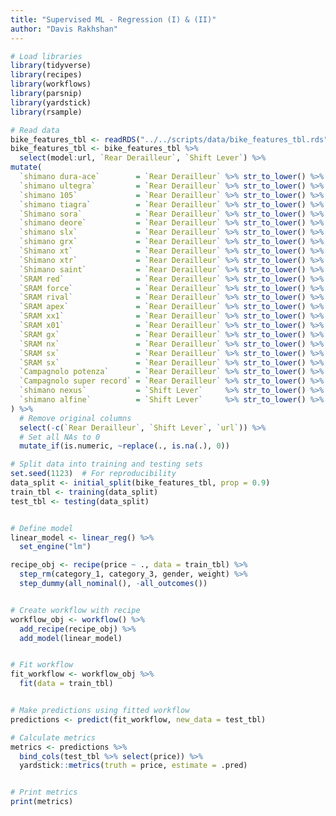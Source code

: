 ```yaml
---
title: "Supervised ML - Regression (I) & (II)"
author: "Davis Rakhshan"
---
```


```r
# Load libraries
library(tidyverse)
library(recipes)
library(workflows)
library(parsnip)
library(yardstick)
library(rsample)

# Read data
bike_features_tbl <- readRDS("../../scripts/data/bike_features_tbl.rds")
bike_features_tbl <- bike_features_tbl %>%
  select(model:url, `Rear Derailleur`, `Shift Lever`) %>%
mutate(
  `shimano dura-ace`        = `Rear Derailleur` %>% str_to_lower() %>% str_detect("shimano dura-ace ") %>% as.numeric(),
  `shimano ultegra`         = `Rear Derailleur` %>% str_to_lower() %>% str_detect("shimano ultegra ") %>% as.numeric(),
  `shimano 105`             = `Rear Derailleur` %>% str_to_lower() %>% str_detect("shimano 105 ") %>% as.numeric(),
  `shimano tiagra`          = `Rear Derailleur` %>% str_to_lower() %>% str_detect("shimano tiagra ") %>% as.numeric(),
  `Shimano sora`            = `Rear Derailleur` %>% str_to_lower() %>% str_detect("shimano sora") %>% as.numeric(),
  `shimano deore`           = `Rear Derailleur` %>% str_to_lower() %>% str_detect("shimano deore(?! xt)") %>% as.numeric(),
  `shimano slx`             = `Rear Derailleur` %>% str_to_lower() %>% str_detect("shimano slx") %>% as.numeric(),
  `shimano grx`             = `Rear Derailleur` %>% str_to_lower() %>% str_detect("shimano grx") %>% as.numeric(),
  `Shimano xt`              = `Rear Derailleur` %>% str_to_lower() %>% str_detect("shimano deore xt |shimano xt ") %>% as.numeric(),
  `Shimano xtr`             = `Rear Derailleur` %>% str_to_lower() %>% str_detect("shimano xtr") %>% as.numeric(),
  `Shimano saint`           = `Rear Derailleur` %>% str_to_lower() %>% str_detect("shimano saint") %>% as.numeric(),
  `SRAM red`                = `Rear Derailleur` %>% str_to_lower() %>% str_detect("sram red") %>% as.numeric(),
  `SRAM force`              = `Rear Derailleur` %>% str_to_lower() %>% str_detect("sram force") %>% as.numeric(),
  `SRAM rival`              = `Rear Derailleur` %>% str_to_lower() %>% str_detect("sram rival") %>% as.numeric(),
  `SRAM apex`               = `Rear Derailleur` %>% str_to_lower() %>% str_detect("sram apex") %>% as.numeric(),
  `SRAM xx1`                = `Rear Derailleur` %>% str_to_lower() %>% str_detect("sram xx1") %>% as.numeric(),
  `SRAM x01`                = `Rear Derailleur` %>% str_to_lower() %>% str_detect("sram x01|sram xo1") %>% as.numeric(),
  `SRAM gx`                 = `Rear Derailleur` %>% str_to_lower() %>% str_detect("sram gx") %>% as.numeric(),
  `SRAM nx`                 = `Rear Derailleur` %>% str_to_lower() %>% str_detect("sram nx") %>% as.numeric(),
  `SRAM sx`                 = `Rear Derailleur` %>% str_to_lower() %>% str_detect("sram sx") %>% as.numeric(),
  `SRAM sx`                 = `Rear Derailleur` %>% str_to_lower() %>% str_detect("sram sx") %>% as.numeric(),
  `Campagnolo potenza`      = `Rear Derailleur` %>% str_to_lower() %>% str_detect("campagnolo potenza") %>% as.numeric(),
  `Campagnolo super record` = `Rear Derailleur` %>% str_to_lower() %>% str_detect("campagnolo super record") %>% as.numeric(),
  `shimano nexus`           = `Shift Lever`     %>% str_to_lower() %>% str_detect("shimano nexus") %>% as.numeric(),
  `shimano alfine`          = `Shift Lever`     %>% str_to_lower() %>% str_detect("shimano alfine") %>% as.numeric()
) %>%
  # Remove original columns
  select(-c(`Rear Derailleur`, `Shift Lever`, `url`)) %>%
  # Set all NAs to 0
  mutate_if(is.numeric, ~replace(., is.na(.), 0))

# Split data into training and testing sets
set.seed(1123)  # For reproducibility
data_split <- initial_split(bike_features_tbl, prop = 0.9)
train_tbl <- training(data_split)
test_tbl <- testing(data_split) 


# Define model
linear_model <- linear_reg() %>%
  set_engine("lm")

recipe_obj <- recipe(price ~ ., data = train_tbl) %>% 
  step_rm(category_1, category_3, gender, weight) %>%
  step_dummy(all_nominal(), -all_outcomes()) 


# Create workflow with recipe
workflow_obj <- workflow() %>%
  add_recipe(recipe_obj) %>%
  add_model(linear_model)


# Fit workflow
fit_workflow <- workflow_obj %>%
  fit(data = train_tbl)


# Make predictions using fitted workflow
predictions <- predict(fit_workflow, new_data = test_tbl)

# Calculate metrics
metrics <- predictions %>% 
  bind_cols(test_tbl %>% select(price)) %>%
  yardstick::metrics(truth = price, estimate = .pred)


# Print metrics
print(metrics)

```